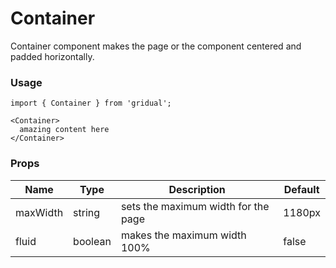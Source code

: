 
<PageMeta
  title="Container"
/>

Container
=========

Container component makes the page or the component centered and padded
horizontally.

### Usage

```
import { Container } from 'gridual';

<Container>
  amazing content here
</Container>
```

### Props

| Name     | Type    | Description                               | Default |
|----------|---------|-------------------------------------------|---------|
| maxWidth | string  | sets the maximum width for the page       | 1180px  |
| fluid    | boolean | makes the maximum width 100%              | false   |
